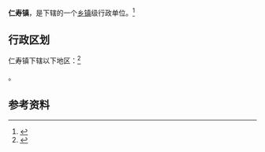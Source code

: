{{中国乡级行政区|35/07/21/106/000}}

'''仁寿镇'''，是{{PRC admin/fullname|35/07/21/106/000|3}}下辖的一个[[乡镇|乡镇]]级行政单位。<ref>{{PRC admin/ref sgc|{{PRC admin/parent|35/07/21/106/000}}}}</ref>

== 行政区划 ==

仁寿镇下辖以下地区：<ref>{{PRC admin/ref sgc|35/07/21/106/000}}</ref>

{{PRC admin/children|35/07/21/106/000}}。

== 参考资料 ==

{{reflist}}

{{行政区划小作品}}
{{PRC admin/navcat|35/07/21/106/000}}